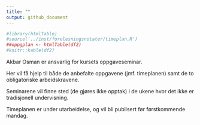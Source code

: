 ```yaml
---
title: ""
output: github_document
---
```



```r
#library(htmlTable)
#source('../inst/forelesningsnotater/timeplan.R')
##oppgplan <- htmlTable(df2)
#knitr::kable(df2)
```

Akbar Osman er ansvarlig for kursets oppgaveseminar.

Her vil få hjelp til både de anbefalte oppgavene (jmf. timeplanen) samt de to obligatoriske arbeidskravene.

Seminarene vil finne sted (de gjøres ikke opptak) i de ukene hvor det ikke er tradisjonell undervisning.

Timeplanen er under utarbeidelse, og vil bli publisert før førstkommende mandag.





